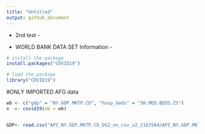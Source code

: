 ```yaml
---
title: "Untitled"
output: github_document
---
```


- 2nd test -

- WORLD BANK DATA SET Information - 
 
```r
# install the package
install.packages("COVID19")

# load the package
library("COVID19")
```

#ONLY IMPORTED AFG data 
```r
wb <- c("gdp" = "NY.GDP.MKTP.CD", "hosp_beds" = "SH.MED.BEDS.ZS")
x  <- covid19(wb = wb)



```
 
```r
GDP<- read.csv("API_NY.GDP.MKTP.CD_DS2_en_csv_v2_2163564/API_NY.GDP.MKTP.CD_DS2_en_csv_v2_2163564.csv")

```

